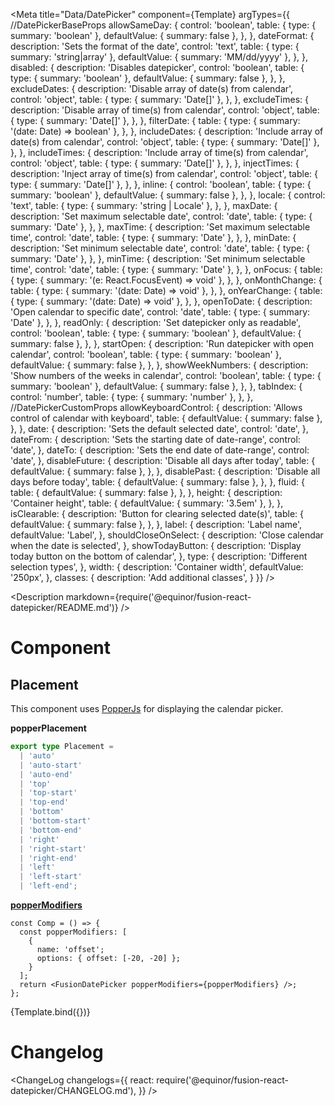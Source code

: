 
<Meta title="Data/DatePicker" component={Template} argTypes={{
  //DatePickerBaseProps
  allowSameDay: {
    control: 'boolean',
    table: {
      type: { summary: 'boolean' },
      defaultValue: { summary: false },
    },
  },
  dateFormat: {
    description: 'Sets the format of the date',
    control: 'text',
    table: {
      type: { summary: 'string|array' },
      defaultValue: { summary: 'MM/dd/yyyy' },
    },
  },
  disabled: {
    description: 'Disables datepicker',
    control: 'boolean',
    table: {
      type: { summary: 'boolean' },
      defaultValue: { summary: false },
    },
  },
  excludeDates: {
    description: 'Disable array of date(s) from calendar',
    control: 'object',
    table: {
      type: { summary: 'Date[]' },
    },
  },
  excludeTimes: {
    description: 'Disable array of time(s) from calendar',
    control: 'object',
    table: {
      type: { summary: 'Date[]' },
    },
  },
  filterDate: {
    table: {
      type: { summary: '(date: Date) => boolean' },
    },
  },
  includeDates: {
    description: 'Include array of date(s) from calendar',
    control: 'object',
    table: {
      type: { summary: 'Date[]' },
    },
  },
  includeTimes: {
    description: 'Include array of time(s) from calendar',
    control: 'object',
    table: {
      type: { summary: 'Date[]' },
    },
  },
  injectTimes: {
    description: 'Inject array of time(s) from calendar',
    control: 'object',
    table: {
      type: { summary: 'Date[]' },
    },
  },
  inline: {
    control: 'boolean',
    table: {
      type: { summary: 'boolean' },
      defaultValue: { summary: false },
    },
  },
  locale: {
    control: 'text',
    table: {
      type: { summary: 'string | Locale' },
    },
  },
  maxDate: {
    description: 'Set maximum selectable date',
    control: 'date',
    table: {
      type: { summary: 'Date' },
    },
  },
  maxTime: {
    description: 'Set maximum selectable time',
    control: 'date',
    table: {
      type: { summary: 'Date' },
    },
  },
  minDate: {
    description: 'Set minimum selectable date',
    control: 'date',
    table: {
      type: { summary: 'Date' },
    },
  },
  minTime: {
    description: 'Set minimum selectable time',
    control: 'date',
    table: {
      type: { summary: 'Date' },
    },
  },
  onFocus: {
    table: {
      type: { summary: '(e: React.FocusEvent<HTMLInputElement>) => void' },
    },
  },
  onMonthChange: {
    table: {
      type: { summary: '(date: Date) => void' },
    },
  },
  onYearChange: {
    table: {
      type: { summary: '(date: Date) => void' },
    },
  },
  openToDate: {
    description: 'Open calendar to specific date',
    control: 'date',
    table: {
      type: { summary: 'Date' },
    },
  },
  readOnly: {
    description: 'Set datepicker only as readable',
    control: 'boolean',
    table: {
      type: { summary: 'boolean' },
      defaultValue: { summary: false },
    },
  },
  startOpen: {
    description: 'Run datepicker with open calendar',
    control: 'boolean',
    table: {
      type: { summary: 'boolean' },
      defaultValue: { summary: false },
    },
  },
  showWeekNumbers: {
    description: 'Show numbers of the weeks in calendar',
    control: 'boolean',
    table: {
      type: { summary: 'boolean' },
      defaultValue: { summary: false },
    },
  },
  tabIndex: {
    control: 'number',
    table: {
      type: { summary: 'number' },
    },
  },
  //DatePickerCustomProps
  allowKeyboardControl: {
    description: 'Allows control of calendar with keyboard',
    table: {
      defaultValue: { summary: false },
    },
  },
  date: {
    description: 'Sets the default selected date',
    control: 'date',
  },
  dateFrom: {
    description: 'Sets the starting date of date-range',
    control: 'date',
  },
  dateTo: {
    description: 'Sets the end date of date-range',
    control: 'date',
  },
  disableFuture: {
    description: 'Disable all days after today',
    table: {
      defaultValue: { summary: false },
    },
  },
  disablePast: {
    description: 'Disable all days before today',
    table: {
      defaultValue: { summary: false },
    },
  },
  fluid: {
    table: {
      defaultValue: { summary: false },
    },
  },
  height: {
    description: 'Container height',
    table: {
      defaultValue: { summary: '3.5em' },
    },
  },
  isClearable: {
    description: 'Button for clearing selected date(s)',
    table: {
      defaultValue: { summary: false },
    },
  },
  label: {
    description: 'Label name',
    defaultValue: 'Label',
  },
  shouldCloseOnSelect: {
    description: 'Close calendar when the date is selected',
  },
  showTodayButton: {
    description: 'Display today button on the bottom of calendar',
  },
  type: {
    description: 'Different selection types',
  },
  width: {
    description: 'Container width',
    defaultValue: '250px',
  },
  classes: {
    description: 'Add additional classes',
  }
}} />

<Description markdown={require('@equinor/fusion-react-datepicker/README.md')} />

# Component

## Placement

This component uses [PopperJs](https://popper.js.org/) for displaying the calendar picker.

**popperPlacement**

```ts
export type Placement =
  | 'auto'
  | 'auto-start'
  | 'auto-end'
  | 'top'
  | 'top-start'
  | 'top-end'
  | 'bottom'
  | 'bottom-start'
  | 'bottom-end'
  | 'right'
  | 'right-start'
  | 'right-end'
  | 'left'
  | 'left-start'
  | 'left-end';
```

**[popperModifiers](https://popper.js.org/docs/v2/modifiers/)**

```tsx
const Comp = () => {
  const popperModifiers: [
    {
      name: 'offset';
      options: { offset: [-20, -20] };
    }
  ];
  return <FusionDatePicker popperModifiers={popperModifiers} />;
};
```


<StoryExample storyId="examples-button-link--custom" showSource/>

<Canvas>
  <Story name="DatePicker">
      {Template.bind({})}
  </Story>
  
</Canvas>

<ArgsTable story="DatePicker" />

# Changelog

<ChangeLog
  changelogs={{
    react: require('@equinor/fusion-react-datepicker/CHANGELOG.md'),
  }}
/>
